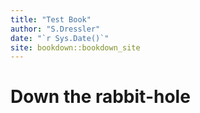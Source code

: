 ```yaml
--- 
title: "Test Book"
author: "S.Dressler"
date: "`r Sys.Date()`"
site: bookdown::bookdown_site
---
```


# Down the rabbit-hole

